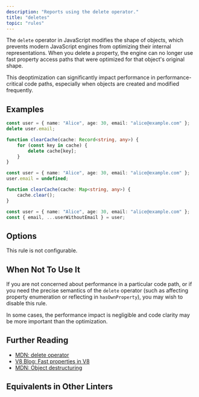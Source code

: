```yaml
---
description: "Reports using the delete operator."
title: "deletes"
topic: "rules"
---
```



<RuleSummary plugin="performance" rule="deletes" />

The `delete` operator in JavaScript modifies the shape of objects, which prevents modern JavaScript engines from optimizing their internal representations.
When you delete a property, the engine can no longer use fast property access paths that were optimized for that object's original shape.

This deoptimization can significantly impact performance in performance-critical code paths, especially when objects are created and modified frequently.

## Examples

<Tabs>
<TabItem label="❌ Incorrect">

```ts
const user = { name: "Alice", age: 30, email: "alice@example.com" };
delete user.email;
```

```ts
function clearCache(cache: Record<string, any>) {
	for (const key in cache) {
		delete cache[key];
	}
}
```

</TabItem>
<TabItem label="✅ Correct">

```ts
const user = { name: "Alice", age: 30, email: "alice@example.com" };
user.email = undefined;
```

```ts
function clearCache(cache: Map<string, any>) {
	cache.clear();
}
```

```ts
const user = { name: "Alice", age: 30, email: "alice@example.com" };
const { email, ...userWithoutEmail } = user;
```

</TabItem>
</Tabs>

## Options

This rule is not configurable.

## When Not To Use It

If you are not concerned about performance in a particular code path, or if you need the precise semantics of the `delete` operator (such as affecting property enumeration or reflecting in `hasOwnProperty`), you may wish to disable this rule.

In some cases, the performance impact is negligible and code clarity may be more important than the optimization.

## Further Reading

- [MDN: delete operator](https://developer.mozilla.org/en-US/docs/Web/JavaScript/Reference/Operators/delete)
- [V8 Blog: Fast properties in V8](https://v8.dev/blog/fast-properties)
- [MDN: Object destructuring](https://developer.mozilla.org/en-US/docs/Web/JavaScript/Reference/Operators/Destructuring_assignment#object_destructuring)

## Equivalents in Other Linters

<RuleEquivalents pluginId="performance" ruleId="deletes" />

